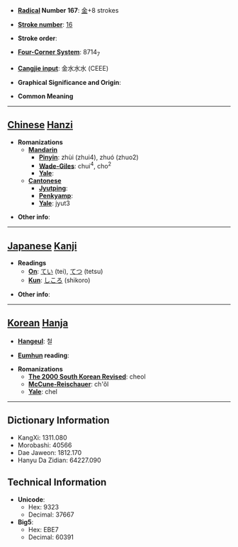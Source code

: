 * '''[[Wiktionary:Chinese radical index| Radical]] Number 167''': [[Wiktionary:Chinese radical index 金|金]]+8 strokes

* '''[[Wiktionary:Chinese total strokes index|Stroke number]]''': [[Wiktionary:Chinese total strokes index 16|16]]

* '''Stroke order''': 

* '''[[Wiktionary:Chinese four corner index|Four-Corner System]]''': 8714<sub>7</sub>

* '''[[Wiktionary:Chinese Cangjie index|Cangjie input]]''': 金水水水 (CEEE)

* '''Graphical Significance and Origin''': 

* '''Common Meaning'''

----

== [[Chinese]] [[Hanzi]] ==

* '''Romanizations'''
** '''[[Mandarin]]'''
*** '''[[Pinyin]]''': zhùi (zhui4), zhuó (zhuo2)
*** '''[[Wade-Giles]]''': chui<sup>4</sup>, cho<sup>2</sup>
*** '''[[Yale]]''': 
** '''[[Cantonese]]'''
*** '''[[Jyutping]]''':
*** '''[[Penkyamp]]''': 
*** '''[[Yale]]''': jyut3

* '''Other info''': 

----

== [[Japanese]] [[Kanji]] ==

* '''Readings'''
** '''[[On]]''': [[てい]] (tei), [[てつ]] (tetsu)
** '''[[Kun]]''': [[しころ]] (shikoro)

* '''Other info''':  

----

== [[Korean]] [[Hanja]] ==

* '''[[Hangeul]]''': 철

* '''[[Eumhun]] reading''': 

* '''Romanizations'''
** '''[[The 2000 South Korean Revised Romanization|The 2000 South Korean Revised]]''': cheol
** '''[[McCune-Reischauer]]''': ch'ŏl
** '''[[Yale]]''': chel

----

== Dictionary Information ==

* KangXi: 1311.080
* Morobashi: 40566
* Dae Jaweon: 1812.170
* Hanyu Da Zidian: 64227.090

== Technical Information ==

* '''Unicode''':
** Hex: 9323
** Decimal: 37667
* '''Big5''':
** Hex: EBE7
** Decimal: 60391
